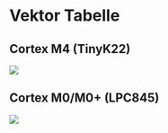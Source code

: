 # Vektor Tabelle

## Cortex M4 (TinyK22)

![](images/vector_table_cortex_m4.png)

## Cortex M0/M0+ (LPC845)

![](images/vector_table_cortex_m0.png)